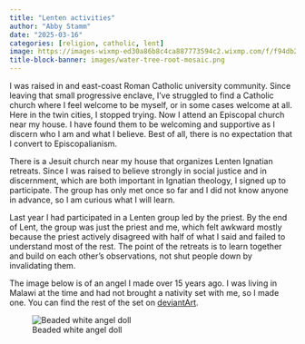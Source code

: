 ```yaml
---
title: "Lenten activities"
author: "Abby Stamm"
date: "2025-03-16"
categories: [religion, catholic, lent]
image: https://images-wixmp-ed30a86b8c4ca887773594c2.wixmp.com/f/f94db2db-b96a-432a-94d7-028d717c10a1/d1wow7b-ce384790-5b2a-46c5-b03f-be42b664d554.jpg/v1/fill/w_845,h_946,q_70,strp/beaded_nativity_angel_by_anabiyeni_d1wow7b-pre.jpg?token=eyJ0eXAiOiJKV1QiLCJhbGciOiJIUzI1NiJ9.eyJzdWIiOiJ1cm46YXBwOjdlMGQxODg5ODIyNjQzNzNhNWYwZDQxNWVhMGQyNmUwIiwiaXNzIjoidXJuOmFwcDo3ZTBkMTg4OTgyMjY0MzczYTVmMGQ0MTVlYTBkMjZlMCIsIm9iaiI6W1t7ImhlaWdodCI6Ijw9OTg0IiwicGF0aCI6IlwvZlwvZjk0ZGIyZGItYjk2YS00MzJhLTk0ZDctMDI4ZDcxN2MxMGExXC9kMXdvdzdiLWNlMzg0NzkwLTViMmEtNDZjNS1iMDNmLWJlNDJiNjY0ZDU1NC5qcGciLCJ3aWR0aCI6Ijw9ODc5In1dXSwiYXVkIjpbInVybjpzZXJ2aWNlOmltYWdlLm9wZXJhdGlvbnMiXX0.e8d8ZfqnOUq2GhbHcFyw2wS0qb9qt2e4JIB9YRNVmlc
title-block-banner: images/water-tree-root-mosaic.png
---
```


I was raised in and east-coast Roman Catholic university community. Since leaving that small progressive enclave, I've struggled to find a Catholic church where I feel welcome to be myself, or in some cases welcome at all. Here in the twin cities, I stopped trying. Now I attend an Episcopal church near my house. I have found them to be welcoming and supportive as I discern who I am and what I believe.  Best of all, there is no expectation that I convert to Episcopalianism.

There is a Jesuit church near my house that organizes Lenten Ignatian retreats. Since I was raised to believe strongly in social justice and in discernment, which are both important in Ignatian theology, I signed up to participate. The group has only met once so far and I did not know anyone in advance, so I am curious what I will learn. 

Last year I had participated in a Lenten group led by the priest. By the end of Lent, the group was just the priest and me, which felt awkward mostly because the priest actively disagreed with half of what I said and failed to understand most of the rest. The point of the retreats is to learn together and build on each other's observations, not shut people down by invalidating them.

The image below is of an angel I made over 15 years ago. I was living in Malawi at the time and had not brought a nativity set with me, so I made one. You can find the rest of the set on [deviantArt](https://deviantart.com/anabiyeni). 

![Beaded white angel doll](https://images-wixmp-ed30a86b8c4ca887773594c2.wixmp.com/f/f94db2db-b96a-432a-94d7-028d717c10a1/d1wow7b-ce384790-5b2a-46c5-b03f-be42b664d554.jpg/v1/fill/w_845,h_946,q_70,strp/beaded_nativity_angel_by_anabiyeni_d1wow7b-pre.jpg?token=eyJ0eXAiOiJKV1QiLCJhbGciOiJIUzI1NiJ9.eyJzdWIiOiJ1cm46YXBwOjdlMGQxODg5ODIyNjQzNzNhNWYwZDQxNWVhMGQyNmUwIiwiaXNzIjoidXJuOmFwcDo3ZTBkMTg4OTgyMjY0MzczYTVmMGQ0MTVlYTBkMjZlMCIsIm9iaiI6W1t7ImhlaWdodCI6Ijw9OTg0IiwicGF0aCI6IlwvZlwvZjk0ZGIyZGItYjk2YS00MzJhLTk0ZDctMDI4ZDcxN2MxMGExXC9kMXdvdzdiLWNlMzg0NzkwLTViMmEtNDZjNS1iMDNmLWJlNDJiNjY0ZDU1NC5qcGciLCJ3aWR0aCI6Ijw9ODc5In1dXSwiYXVkIjpbInVybjpzZXJ2aWNlOmltYWdlLm9wZXJhdGlvbnMiXX0.e8d8ZfqnOUq2GhbHcFyw2wS0qb9qt2e4JIB9YRNVmlc)
